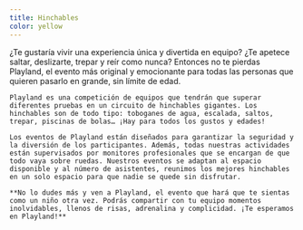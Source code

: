```yaml
---
title: Hinchables
color: yellow
---
```


<Layout title={frontmatter.title} color={frontmatter.color} img={pic}>
    ¿Te gustaría vivir una experiencia única y divertida en equipo? ¿Te apetece saltar, deslizarte, trepar y reír como nunca? Entonces no te pierdas Playland, el evento más original y emocionante para todas las personas que quieren pasarlo en grande, sin límite de edad.
    
    Playland es una competición de equipos que tendrán que superar diferentes pruebas en un circuito de hinchables gigantes. Los hinchables son de todo tipo: toboganes de agua, escalada, saltos, trepar, piscinas de bolas… ¡Hay para todos los gustos y edades!
    
    Los eventos de Playland están diseñados para garantizar la seguridad y la diversión de los participantes. Además, todas nuestras actividades están supervisados por monitores profesionales que se encargan de que todo vaya sobre ruedas. Nuestros eventos se adaptan al espacio disponible y al número de asistentes, reunimos los mejores hinchables en un solo espacio para que nadie se quede sin disfrutar.
    
    **No lo dudes más y ven a Playland, el evento que hará que te sientas como un niño otra vez. Podrás compartir con tu equipo momentos inolvidables, llenos de risas, adrenalina y complicidad. ¡Te esperamos en Playland!**
</Layout>